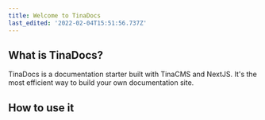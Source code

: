 ```yaml
---
title: Welcome to TinaDocs
last_edited: '2022-02-04T15:51:56.737Z'
---
```


## What is TinaDocs?

TinaDocs is a documentation starter built with TinaCMS and NextJS. It's the most efficient way to 
build your own documentation site.

## How to use it


